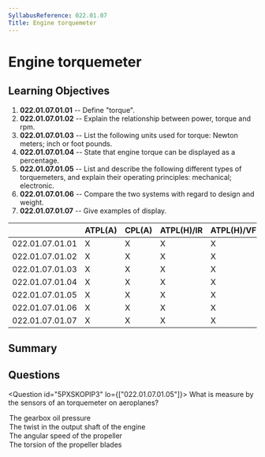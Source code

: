 ```yaml
---
SyllabusReference: 022.01.07
Title: Engine torquemeter
---
```


# Engine torquemeter

## Learning Objectives

1. **022.01.07.01.01** -- Define "torque".
2. **022.01.07.01.02** -- Explain the relationship between power, torque and
   rpm.
3. **022.01.07.01.03** -- List the following units used for torque: Newton
   meters; inch or foot pounds.
4. **022.01.07.01.04** -- State that engine torque can be displayed as a
   percentage.
5. **022.01.07.01.05** -- List and describe the following different types of
   torquemeters, and explain their operating principles: mechanical; electronic.
6. **022.01.07.01.06** -- Compare the two systems with regard to design and
   weight.
7. **022.01.07.01.07** -- Give examples of display.

|                 | ATPL(A) | CPL(A) | ATPL(H)/IR | ATPL(H)/VFR | CPL(H) | IR  | CBIR(A) |
| --------------- | ------- | ------ | ---------- | ----------- | ------ | --- | ------- |
| 022.01.07.01.01 | X       | X      | X          | X           | X      |     |         |
| 022.01.07.01.02 | X       | X      | X          | X           | X      |     |         |
| 022.01.07.01.03 | X       | X      | X          | X           | X      |     |         |
| 022.01.07.01.04 | X       | X      | X          | X           | X      |     |         |
| 022.01.07.01.05 | X       | X      | X          | X           | X      |     |         |
| 022.01.07.01.06 | X       | X      | X          | X           | X      |     |         |
| 022.01.07.01.07 | X       | X      | X          | X           | X      |     |         |

## Summary

## Questions

<Question id="5PXSKOPIP3" lo={["022.01.07.01.05"]}>
  <Text variant="oneCorrect">
    What is measure by the sensors of an <Subject /> torquemeter on aeroplanes?
  </Text>
  <Option subject={[["mechanical"]]}>The gearbox oil pressure</Option>
  <Option subject={[["electrical"]]}>
    The twist in the output shaft of the engine
  </Option>
  <Option>The angular speed of the propeller</Option>
  <Option>The torsion of the propeller blades</Option>
</Question>
